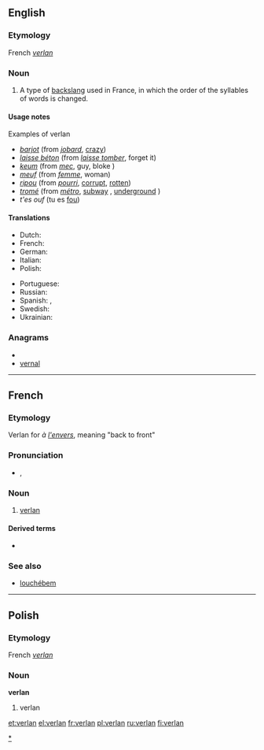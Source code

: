 ==English==

===Etymology===
French ''[[#French|verlan]]''

===Noun===
{{wikipedia}}
{{en-noun|-}}

# A type of [[backslang]] used in France, in which the order of the syllables of words is changed.

====Usage notes====
;Examples of verlan
* ''[[barjot]]'' (from ''[[jobard]]'', [[crazy]])
* ''[[laisse béton]]'' (from ''[[laisser tomber|laisse tomber]]'', forget it)
* ''[[keum]]'' (from ''[[mec]]'', guy, bloke {{British}})
* ''[[meuf]]'' (from ''[[femme]]'', woman)
* ''[[ripou]]'' (from ''[[pourri]]'', [[corrupt]], [[rotten]])
* ''[[tromé]]'' (from ''[[métro]]'', [[subway]] {{US}}, [[underground]] {{British}})
* ''t'es ouf'' (tu es [[fou]])

====Translations====
{{trans-top|a type of backslang used in France}}
* Dutch: {{t|nl|verlan|n}}
* French: {{t+|fr|verlan|m}}
* German: {{t+|de|Verlan}}<!--gender?  See German Wikipedia article-->
* Italian: {{t|it|verlan|m}}
* Polish: {{t+|pl|verlan}}
{{trans-mid}}
* Portuguese: {{t|pt|verlan|m}}
* Russian: {{t|ru|верлан|sc=Cyrl}}
* Spanish: {{t|es|verlan|m}}, {{t|es|verlan|m}}
* Swedish: {{t|sv|verlan}}
* Ukrainian: {{t|uk|верлан|sc=Cyrl}}
{{trans-bottom}}

===Anagrams===
* {{alphagram|aelnrv}}
* [[vernal#English|vernal]]

----

==French==

===Etymology===
Verlan for ''à [[envers|l'envers]]'', meaning "back to front"

===Pronunciation===
* {{IPA|lang=fr|/vɛʁ.lɑ̃/}}, {{SAMPA|/vER.lA~/}}

===Noun===
{{fr-noun-unc|m}}

# [[#English|verlan]]

====Derived terms====
*{{l|fr|verlaniser}}

===See also===
*[[louchébem]]

[[Category:Verlan|*]]

----

==Polish==

===Etymology===
French ''[[#French|verlan]]''

===Noun===
'''verlan'''

# verlan

[[et:verlan]]
[[el:verlan]]
[[fr:verlan]]
[[pl:verlan]]
[[ru:verlan]]
[[fi:verlan]]